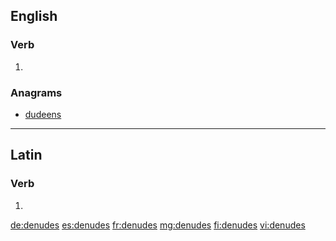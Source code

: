 ==English==

===Verb===
{{head|en}}

# {{en-third-person singular of|denude}}

===Anagrams===
* [[dudeens#English|dudeens]]

----

==Latin==

===Verb===
{{la-verb-form|dēnūdēs}}

# {{conjugation of|dēnūdō||2|s|pres|act|sub|lang=la}}

[[de:denudes]]
[[es:denudes]]
[[fr:denudes]]
[[mg:denudes]]
[[fi:denudes]]
[[vi:denudes]]